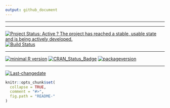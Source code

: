 ```yaml
---
output: github_document
---
```

 
---
 
 
---
 
[![Project Status: Active ? The project has reached a stable, usable state and is being actively developed.](http://www.repostatus.org/badges/latest/active.svg)](http://www.repostatus.org/#active)
[![Build Status](https://travis-ci.org/stephlocke/pkgRecommendations.svg?branch=master)](https://travis-ci.org/stephlocke/pkgRecommendations)
 
---
 
[![minimal R version](https://img.shields.io/badge/R%3E%3D-3.1.2-6666ff.svg)](https://cran.r-project.org/)
[![CRAN_Status_Badge](http://www.r-pkg.org/badges/version/pkgRecommendations)](https://cran.r-project.org/package=pkgRecommendations)
[![packageversion](https://img.shields.io/badge/Package%20version-1.0.0.0-orange.svg?style=flat-square)](commits/master)
 
---
 
[![Last-changedate](https://img.shields.io/badge/last%20change-`r gsub('-', '--', Sys.Date())`-yellowgreen.svg)](/commits/master)

<!-- README.md is generated from README.Rmd. Please edit that file -->

```r
knitr::opts_chunk$set(
  collapse = TRUE,
  comment = "#>",
  fig.path = "README-"
)
```
